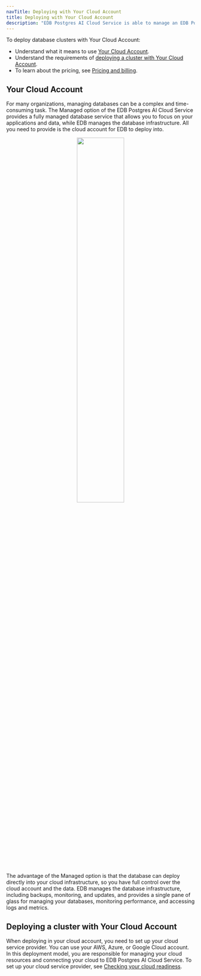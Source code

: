 ```yaml
---
navTitle: Deploying with Your Cloud Account
title: Deploying with Your Cloud Account
description: "EDB Postgres AI Cloud Service is able to manage an EDB Postgres database in your cloud."
---
```


To deploy database clusters with Your Cloud Account:

-   Understand what it means to use [Your Cloud Account](#your-cloud-account). 
-   Understand the requirements of [deploying a cluster with Your Cloud Account](#deploying-a-cluster-with-your-cloud-account). 
-   To learn about the pricing, see [Pricing and billing](/edb-postgres-ai/cloud-service/references/pricing_and_billing/).


## Your Cloud Account

For many organizations, managing databases can be a complex and time-consuming task. The Managed option of the EDB Postgres AI Cloud Service provides a fully managed database service that allows you to focus on your applications and data, while EDB manages the database infrastructure. All you need to provide is the cloud account for EDB to deploy into.

<center>
<a href="../../../images/fullymanaged.svg"><img width="50%" src="../../../images/fullymanaged.svg"/></a>
</center>

The advantage of the Managed option is that the database can deploy directly into your cloud infrastructure, so you have full control over the cloud account and the data. EDB manages the database infrastructure, including backups, monitoring, and updates, and provides a single pane of glass for managing your databases, monitoring performance, and accessing logs and metrics.

## Deploying a cluster with Your Cloud Account

When deploying in your cloud account, you need to set up your cloud service provider. You can use your AWS, Azure, or Google Cloud account. In this deployment model, you are responsible for managing your cloud resources and connecting your cloud to EDB Postgres AI Cloud Service. To set up your cloud service provider, see [Checking your cloud readiness](/edb-postgres-ai/cloud-service/getting_started/your_cloud_account/preparing_cloud_account/). 
